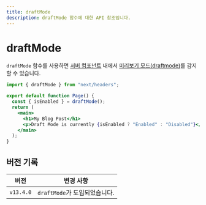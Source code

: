 ```yaml
---
title: draftMode
description: draftMode 함수에 대한 API 참조입니다.
---
```


# draftMode

`draftMode` 함수를 사용하면 [서버 컴포넌트](/docs/app/building-your-application/rendering/server-components) 내에서 [미리보기 모드(draftmode)](/docs/app/building-your-application/configuring/draft-mode)를 감지할 수 있습니다.

```jsx filename="app/page.js"
import { draftMode } from "next/headers";

export default function Page() {
  const { isEnabled } = draftMode();
  return (
    <main>
      <h1>My Blog Post</h1>
      <p>Draft Mode is currently {isEnabled ? "Enabled" : "Disabled"}</p>
    </main>
  );
}
```

## 버전 기록

| 버전      | 변경 사항                     |
| --------- | ----------------------------- |
| `v13.4.0` | `draftMode`가 도입되었습니다. |

